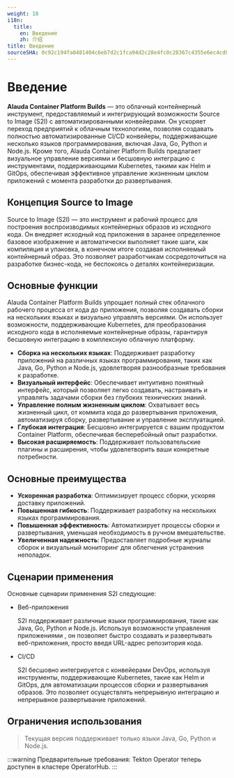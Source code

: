 ```yaml
---
weight: 10
i18n:
  title:
    en: Введение
    zh: 介绍
title: Введение
sourceSHA: 0c92c194fa0481404c6eb7d2c1fca94d2c28e4fc0c28367c4355e6ec4cd8f336
---
```


# Введение

**Alauda Container Platform Builds** — это облачный контейнерный инструмент, предоставляемый <Term name="product" textCase="capitalize" /> и интегрирующий возможности Source to Image (S2I) с автоматизированными конвейерами. Он ускоряет переход предприятий к облачным технологиям, позволяя создавать полностью автоматизированные CI/CD конвейеры, поддерживающие несколько языков программирования, включая Java, Go, Python и Node.js. Кроме того, Alauda Container Platform Builds предлагает визуальное управление версиями и бесшовную интеграцию с инструментами, поддерживающими Kubernetes, такими как Helm и GitOps, обеспечивая эффективное управление жизненным циклом приложений с момента разработки до развертывания.

## Концепция Source to Image

Source to Image (S2I) — это инструмент и рабочий процесс для построения воспроизводимых контейнерных образов из исходного кода. Он внедряет исходный код приложения в заранее определенное базовое изображение и автоматически выполняет такие шаги, как компиляция и упаковка, в конечном итоге создавая исполняемый контейнерный образ. Это позволяет разработчикам сосредоточиться на разработке бизнес-кода, не беспокоясь о деталях контейнеризации.

## Основные функции

Alauda Container Platform Builds упрощает полный стек облачного рабочего процесса от кода до приложения, позволяя создавать сборки на нескольких языках и визуально управлять версиями. Он использует возможности, поддерживающие Kubernetes, для преобразования исходного кода в исполняемые контейнерные образы, гарантируя бесшовную интеграцию в комплексную облачную платформу.

- **Сборка на нескольких языках**: Поддерживает разработку приложений на различных языках программирования, таких как Java, Go, Python и Node.js, удовлетворяя разнообразные требования к разработке.
- **Визуальный интерфейс**: Обеспечивает интуитивно понятный интерфейс, который позволяет легко создавать, настраивать и управлять задачами сборки без глубоких технических знаний.
- **Управление полным жизненным циклом**: Охватывает весь жизненный цикл, от коммита кода до развертывания приложения, автоматизируя сборку, развертывание и управление эксплуатацией.
- **Глубокая интеграция**: Бесшовно интегрируется с вашим продуктом Container Platform, обеспечивая бесперебойный опыт разработки.
- **Высокая расширяемость**: Поддерживает пользовательские плагины и расширения, чтобы удовлетворить ваши конкретные потребности.

## Основные преимущества

- **Ускоренная разработка**: Оптимизирует процесс сборки, ускоряя доставку приложений.
- **Повышенная гибкость**: Поддерживает разработку на нескольких языках программирования.
- **Повышенная эффективность**: Автоматизирует процессы сборки и развертывания, уменьшая необходимость в ручном вмешательстве.
- **Увеличенная надежность**: Предоставляет подробные журналы сборок и визуальный мониторинг для облегчения устранения неполадок.

## Сценарии применения

Основные сценарии применения S2I следующие:

- Веб-приложения

  S2I поддерживает различные языки программирования, такие как Java, Go, Python и Node.js. Используя возможности управления приложениями <Term name="product" textCase="capitalize" />, он позволяет быстро создавать и развертывать веб-приложения, просто введя URL-адрес репозитория кода.

- CI/CD

  S2I бесшовно интегрируется с конвейерами DevOps, используя инструменты, поддерживающие Kubernetes, такие как Helm и GitOps, для автоматизации процессов сборки и развертывания образов. Это позволяет осуществлять непрерывную интеграцию и непрерывное развертывание приложений.

## Ограничения использования

> Текущая версия поддерживает только языки Java, Go, Python и Node.js.

:::warning
Предварительные требования: Tekton Operator теперь доступен в кластере OperatorHub.
:::
